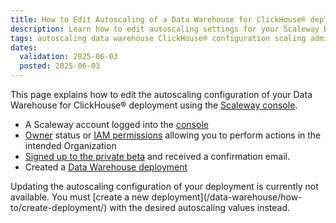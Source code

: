 ```yaml
---
title: How to Edit Autoscaling of a Data Warehouse for ClickHouse® deployment
description: Learn how to edit autoscaling settings for your Scaleway Data Warehouse for ClickHouse® deployment.
tags: autoscaling data warehouse ClickHouse® configuration scaling admin administrator node cpu memory update scaling
dates:
  validation: 2025-06-03
  posted: 2025-06-03
---
```



This page explains how to edit the autoscaling configuration of your Data Warehouse for ClickHouse® deployment using the [Scaleway console](https://account.scaleway.com/?service=elements).

<Requirements />

- A Scaleway account logged into the [console](https://account.scaleway.com/?service=elements)
- [Owner](/iam/concepts/#owner) status or [IAM permissions](/iam/concepts/#permission) allowing you to perform actions in the intended Organization
- [Signed up to the private beta](https://www.scaleway.com/fr/betas/) and received a confirmation email.
- Created a [Data Warehouse deployment](/data-warehouse/how-to/create-deployment/)

<Message type="important">
Updating the autoscaling configuration of your deployment is currently not available. You must [create a new deployment](/data-warehouse/how-to/create-deployment/) with the desired autoscaling values instead. 
</Message>